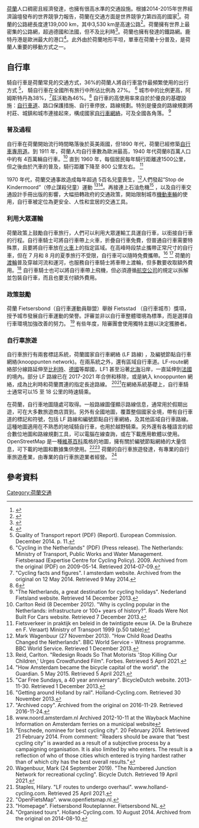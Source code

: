 {{expand|time=2016-02-22T04:23:07+00:00}}
[[荷蘭|荷蘭]]人口稠密且經濟發達，也擁有很高水準的交通設施。根據2014-2015年世界經濟論壇發布的世界競爭力報告，荷蘭在交通方面是世界競爭力第四高的國家<ref>{{Cite web |url=http://reports.weforum.org/global-competitiveness-report-2014-2015/rankings/#indicatorId=GCI.A.02.01 |title=Global Competitiveness Report 2014-2015 - World Economic Forum |accessdate=2016-02-22 |archive-date=2016-04-16 |archive-url=https://web.archive.org/web/20160416144807/http://reports.weforum.org/global-competitiveness-report-2014-2015/rankings/#indicatorId=GCI.A.02.01 |dead-url=no }}</ref>。荷蘭的公路總長度達139,000 km，其中3,530 km是高速公路<ref name="CIA Roadways">{{cite web |url=https://www.cia.gov/library/publications/the-world-factbook/fields/2085.html#nl |title=CIA World Factbook | Field listing: Roadways |date=2014 |website=www.cia.gov |publisher=U.S. Central Intelligence Agency |accessdate=2015-08-17 |archive-date=2014-05-22 |archive-url=https://web.archive.org/web/20140522232116/https://www.cia.gov/library/publications/the-world-factbook/fields/2085.html#nl |dead-url=no }}</ref>。荷蘭擁有世界上最密集的公路網，超過德國和法國，但不及比利時<ref name="WBroaddense">{{cite web |url=http://data.worldbank.org/indicator/IS.ROD.DNST.K2?order=wbapi_data_value_2011%20wbapi_data_value%20wbapi_data_value-last&sort=desc |title=Road density (km of road per 100 sq. km of land area) | Data | Table |author=<!--Staff writer(s); no by-line.--> |date=2014 |website=http://data.worldbank.org |publisher=The World Bank Group |accessdate=2014-07-07 |archive-date=2015-01-01 |archive-url=https://web.archive.org/web/20150101011332/http://data.worldbank.org/indicator/IS.ROD.DNST.K2?order=wbapi_data_value_2011%20wbapi_data_value%20wbapi_data_value-last&sort=desc |dead-url=no }}</ref>。荷蘭也擁有發達的鐵路網。鹿特丹港是歐洲最大的港口<ref name="RPA Stat13">{{cite press release |date=1 June 2014 |title=Port Statistics 2013 |url=http://www.portofrotterdam.com/en/Port/port-statistics/Documents/Port-statistics-2013.pdf |page=8 |publisher=Rotterdam Port Authority |accessdate=2014-06-28 |archive-date=2014-07-14 |archive-url=https://web.archive.org/web/20140714181906/http://www.portofrotterdam.com/en/Port/port-statistics/Documents/Port-statistics-2013.pdf |dead-url=no }}</ref>。此外由於荷蘭地形平坦，單車在荷蘭十分普及，是荷蘭人重要的移動方式之一。

==自行車==

騎自行車是荷蘭常見的交通方式，36%的荷蘭人將自行車當作最頻繁使用的出行方式 <ref>Quality of Transport report (PDF) (Report). European Commission. December 2014. p. 11.</ref>， 騎自行車在全國所有旅行中所佔比例為 27%。 <ref> "Cycling in the Netherlands" (PDF) (Press release). The Netherlands: Ministry of Transport, Public Works and Water Management. Fietsberaad (Expertise Centre for Cycling Policy). 2009. Archived from the original (PDF) on 2009-05-14. Retrieved 2014-07-09.</ref> 城市中的比例更高，阿姆斯特丹為38%，<ref> "Cycling facts and figures". I amsterdam website. Archived from the original on 12 May 2014. Retrieved 9 May 2014.</ref>茲沃勒為46%。<ref>6</ref> 自行車的高使用率來自於於優良的基礎設施：[[自行車道|自行車道]]、路口保護措施、自行車停放，路線規劃。特別是優良的路線規劃將村莊、城鎮和城市連接起來，構成國家[[自行車網絡|自行車網絡]]，可及全國各角落。 <ref> "The Netherlands, a great destination for cycling holidays". Nederland Fietsland website. Retrieved 14 December 2013.</ref>

===普及過程===

自行車在荷蘭開始流行時間略落後於英美兩國，但1890 年代，荷蘭已經修築[[自行車專用道|自行車專用道]]。到 1911 年，荷蘭人均自行車數為歐洲最高，1940 年代荷蘭8百萬人口中約有 4百萬輛自行車。<ref> Carlton Reid (8 December 2012). "Why is cycling popular in the Netherlands: infrastructure or 100+ years of history?". Roads Were Not Built For Cars website. Retrieved 7 December 2013.</ref> 直到 1960 年，每個居民每年騎行距離達1500公里，但之後由於汽車的普及，騎行距離下降至 800 公里左右。 <ref> Fietsverkeer in praktijk en beleid in de twintigste eeuw (A. De la Bruheze en F. Veraart) Ministry of Transport 1999 (p.50 table)</ref> 

1970 年代，荷蘭交通事故造成每年超過 5百名兒童喪生，<ref> Mark Wagenbuur (27 November 2013). "How Child Road Deaths Changed the Netherlands". BBC World Service - Witness programme. BBC World Service. Retrieved 1 December 2013.</ref>人們發起“Stop de Kindermoord”（停止謀殺兒童）運動 <ref> Reid, Carlton. "Redesign Roads So That Motorists 'Stop Killing Our Children,' Urges Crowdfunded Film". Forbes. Retrieved 5 April 2021.</ref><ref>"How Amsterdam became the bicycle capital of the world". the Guardian. 5 May 2015. Retrieved 5 April 2021.</ref>。再接連上石油危機<ref>"Car Free Sundays, a 40 year anniversary". BicycleDutch website. 2013-11-30. Retrieved 1 December 2013.</ref> ，以及自行車交通設計手冊出版的影響，大幅扭轉政府的交通政策，開始限制城市[[機動車輛|機動車輛]]的使用，自行車被定位為更安全、人性和宜居的交通工具。

===利用大眾運輸===

荷蘭政策上鼓勵自行車旅行，人們可以利用大眾運輸工具運自行車，以銜接自行車的行程。自行車騎士可將自行車帶上火車，折疊自行車免費，但普通自行車需要特殊票，且要將自行車放在[[火車|火車]]上的指定區域。在高峰時段禁止攜帶正常尺寸的自行車，但在 7 月和 8 月的夏季旅行不受限，自行車可以隨時免費攜帶。<ref>"Getting around Holland by rail". Holland-Cycling.com. Retrieved 30 November 2013.</ref> <ref>"Archived copy". Archived from the original on 2016-11-29. Retrieved 2016-11-24.</ref> 荷蘭的[[渡輪|渡輪]]普及穿越河流和運河，也服務自行車騎士將車帶上渡輪，但多數要收取額外費用。<ref> www.noord.amsterdam.nl Archived 2012-10-11 at the Wayback Machine Information on Amsterdam ferries on a municipal website</ref> 自行車騎士也可以將自行車帶上飛機，但必須遵循[[航空公司|航空公司]]的規定以拆解並包裝自行車，而且也要支付額外費用。

===政策鼓勵===

荷蘭 Fietsersbond（自行車運動員聯盟）舉辦 Fietsstad （自行車城市）獎項，授予城市發展自行車運動的榮譽。評審並非以自行車整體環境為標準，而是選擇自行車環境加強改善的努力。 <ref>"Enschede, nominee for best cycling city". 20 February 2014. Retrieved 21 February 2014. From comment: "Readers should be aware that “best cycling city” is awarded as a result of a subjective process by a campaigning organisation. It is also limited by who enters. The result is a reflection of who of those cities which entered is trying hardest rather than of which city has the best overall results."</ref> 有些年度，陪審團會使用獨特主題以決定獲勝者。

===自行車旅遊===

自行車旅行有兩套標誌系統，荷蘭國家自行車網絡 (LF 路線) ，及編號節點自行車網絡(knooppunten network)。在兩系統之外，還有區域自行車道。LF-route網絡部分線路延伸至[[比利時|比利時]]、[[德國|德國]]等鄰國，LF1 甚至沿著[[北海_(大西洋)|北海]]沿岸，一直延伸到[[法國|法國]]的境內。部分 LF 路線已在 2017-2021 年合併和移除，或是納入 knooppunten 網絡，成為比利時和荷蘭貫連的指定長途路線。 <ref> Wagenbuur, Mark (24 September 2019). "The Numbered Junction Network for recreational cycling". Bicycle Dutch. Retrieved 19 April 2021.</ref><ref>Staples, Hilary. "LF routes to undergo overhaul". www.holland-cycling.com. Retrieved 25 April 2021.</ref>在網絡系統基礎上，自行車騎士通常可以15 至 18 公里的時速騎乘。

在荷蘭，自行車地圖隨處可取得。一般路線圖僅顯示路線信息，通常用於假期出遊，可在大多數旅遊商店買到。另外有全國地圖，覆蓋整個國家全境，帶有自行車道的標記和符號，包括 LF 路線和編號節點自行車網絡，及其他區域自行車路線。這種地圖適用在不熟悉的地域騎自行車，也用於越野騎乘。另外還有各種語言的綜合數位地圖和路線規劃工具，可以電腦在線查詢，或在下載應用軟體以使用。 OpenStreetMap 是一種[[維基百科|維基百科]]風格的地圖，擁有關於編號節點網絡的大量信息，可下載的地圖和數據集供使用。<ref> "OpenFietsMap". www.openfietsmap.nl.</ref><ref>"Homepage". Fietsersbond Routeplanner. Fietsersbond NL.</ref> 荷蘭的自行車旅遊發達，有專業的自行車旅遊產業，由專業的自行車旅遊業者經營。 <ref> "Organised tours". Holland-Cycling.com. 10 August 2014. Archived from the original on 2014-08-10.</ref>

==參考資料==
{{Reflist}}
{{歐洲題目|交通}}
[[Category:荷蘭交通|Category:荷蘭交通]]